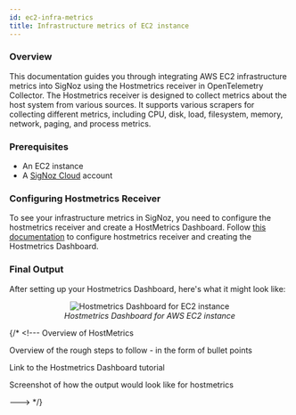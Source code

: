 ```yaml
---
id: ec2-infra-metrics
title: Infrastructure metrics of EC2 instance
---
```


### Overview

This documentation guides you through integrating AWS EC2 infrastructure metrics into SigNoz using the Hostmetrics receiver in OpenTelemetry Collector. The Hostmetrics receiver is designed to collect metrics about the host system from various sources. It supports various scrapers for collecting different metrics, including CPU, disk, load, filesystem, memory, network, paging, and process metrics.

### Prerequisites

- An EC2 instance
- A [SigNoz Cloud](https://signoz.io/teams/) account

### Configuring Hostmetrics Receiver

To see your infrastructure metrics in SigNoz, you need to configure the hostmetrics receiver and create a HostMetrics Dashboard. Follow [this documentation](https://signoz.io/docs/userguide/hostmetrics/) to configure hostmetrics receiver and creating the Hostmetrics Dashboard.


### Final Output

After setting up your Hostmetrics Dashboard, here's what it might look like:

<figure data-zoomable align="center">
    <img
      src="/img/ec2-infra.webp"
      alt="Hostmetrics Dashboard for EC2 instance"
    />
    <figcaption>
      <i>
        Hostmetrics Dashboard for AWS EC2 instance
      </i>
    </figcaption>
</figure>


{/* <!---
Overview of HostMetrics

Overview of the rough steps to follow - in the form of bullet points 

Link to the Hostmetrics Dashboard tutorial

Screenshot of how the output would look like for hostmetrics

---> */}


